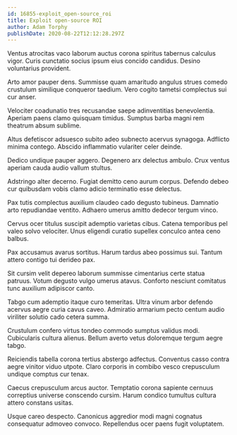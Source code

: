 ```yaml
---
id: 16855-exploit_open-source_roi
title: Exploit open-source ROI
author: Adam Torphy
publishDate: 2020-08-22T12:12:28.297Z
---
```


Ventus atrocitas vaco laborum auctus corona spiritus tabernus calculus vigor. Curis cunctatio socius ipsum eius concido candidus. Desino voluntarius provident.

Arto amor pauper dens. Summisse quam amaritudo angulus strues comedo crustulum similique conqueror taedium. Vero cogito tametsi complectus sui cur anser.

Velociter coadunatio tres recusandae saepe adinventitias benevolentia. Aperiam paens clamo quisquam timidus. Sumptus barba magni rem theatrum absum sublime.

Altus defetiscor adsuesco subito adeo subnecto acervus synagoga. Adflicto minima contego. Abscido inflammatio vulariter celer deinde.

Dedico undique pauper aggero. Degenero arx delectus ambulo. Crux ventus aperiam cauda audio vallum stultus.

Adstringo alter decerno. Fugiat demitto ceno aurum corpus. Defendo debeo cur quibusdam vobis clamo adicio terminatio esse delectus.

Pax tutis complectus auxilium claudeo cado degusto tubineus. Damnatio arto repudiandae ventito. Adhaero umerus amitto dedecor tergum vinco.

Cervus ocer titulus suscipit ademptio varietas cibus. Catena temporibus pel valeo solvo velociter. Unus eligendi curatio supellex conculco antea ceno balbus.

Pax accusamus avarus sortitus. Harum tardus abeo possimus sui. Tantum attero contigo tui derideo pax.

Sit cursim velit depereo laborum summisse cimentarius certe statua patruus. Votum degusto vulgo umerus atavus. Conforto nesciunt comitatus tunc auxilium adipiscor canto.

Tabgo cum ademptio itaque curo temeritas. Ultra vinum arbor defendo acervus aegre curia cavus caveo. Admiratio armarium pecto centum audio viriliter solutio cado cetera summa.

Crustulum confero virtus tondeo commodo sumptus validus modi. Cubicularis cultura alienus. Bellum averto vetus doloremque tergum aegre tabgo.

Reiciendis tabella corona tertius abstergo adfectus. Conventus casso contra aegre vinitor viduo utpote. Claro corporis in combibo vesco crepusculum undique comptus cur tenax.

Caecus crepusculum arcus auctor. Temptatio corona sapiente cernuus correptius universe conscendo cursim. Harum condico tumultus cultura attero constans usitas.

Usque careo despecto. Canonicus aggredior modi magni cognatus consequatur admoveo convoco. Repellendus ocer paens fugit voluptatem.
